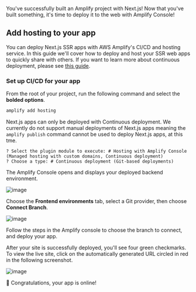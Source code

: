 You've successfully built an Amplify project with Next.js! Now that you've built something, it's time to deploy it to the web with Amplify Console!

## Add hosting to your app
You can deploy Next.js SSR apps with AWS Amplify's CI/CD and hosting service. In this guide we'll cover how to deploy and host your SSR web apps to quickly share with others. If you want to learn more about continuous deployment, please see [this guide](https://docs.aws.amazon.com/amplify/latest/userguide/multi-environments.html#standard).

### Set up CI/CD for your app

From the root of your project, run the following command and select the **bolded options**.
```bash
amplify add hosting
```

<Callout warning>

Next.js apps can only be deployed with Continuous deployment. We currently do not support manual deployments of Next.js apps meaning the `amplify publish` command cannot be used to deploy Next.js apps, at this tme.
 
</Callout>

```console
? Select the plugin module to execute: # Hosting with Amplify Console (Managed hosting with custom domains, Continuous deployment)
? Choose a type: # Continuous deployment (Git-based deployments)
```
The Amplify Console opens and displays your deployed backend environment.

![image](/images/start-nextjs-deploy-1.png)

Choose the **Frontend environments** tab, select a Git provider, then choose **Connect Branch**.

![image](/images/start-nextjs-deploy-2.png)

Follow the steps in the Amplify console to choose the branch to connect, and deploy your app.

After your site is successfully deployed, you'll see four green checkmarks. To view the live site, click on the automatically generated URL circled in red in the following screenshot.

![image](/images/start-nextjs-deploy-3.png)

👏 Congratulations, your app is online!
